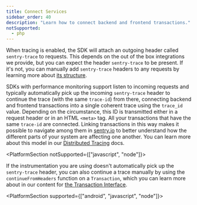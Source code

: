 ```yaml
---
title: Connect Services
sidebar_order: 40
description: "Learn how to connect backend and frontend transactions."
notSupported:
  - php
---
```


When tracing is enabled, the SDK will attach an outgoing header called `sentry-trace` to requests. This depends on the out of the box integrations we provide, but you can expect the header `sentry-trace` to be present. If it's not, you can manually add `sentry-trace` headers to any requests by learning more about [its structure](https://develop.sentry.dev/sdk/performance/#header-sentry-trace).

SDKs with performance monitoring support listen to incoming requests and typically automatically pick up the incoming `sentry-trace` header to continue the trace (with the same `trace-id`) from there, connecting backend and frontend transactions into a single coherent trace using the `trace_id` value. Depending on the circumstance, this ID is transmitted either in a request header or in an HTML `<meta>` tag. All your transactions that have the same `trace-id` are connected. Linking transactions in this way makes it possible to navigate among them in [sentry.io](https://sentry.io) to better understand how the different parts of your system are affecting one another. You can learn more about this model in our [Distributed Tracing](/product/sentry-basics/tracing/distributed-tracing/) docs.

<PlatformSection notSupported={["javascript", "node"]}>

If the instrumentation you are using doesn't automatically pick up the `sentry-trace` header, you can also continue a trace manually by using the `continueFromHeaders` function on a `Transaction`, which you can learn more about in our content for [the Transaction Interface](https://develop.sentry.dev/sdk/performance/#new-span-and-transaction-classes).

</PlatformSection>

<PlatformSection supported={["android", "javascript", "node"]}> 

<PlatformContent includePath="performance/connect-services" />

</PlatformSection>
